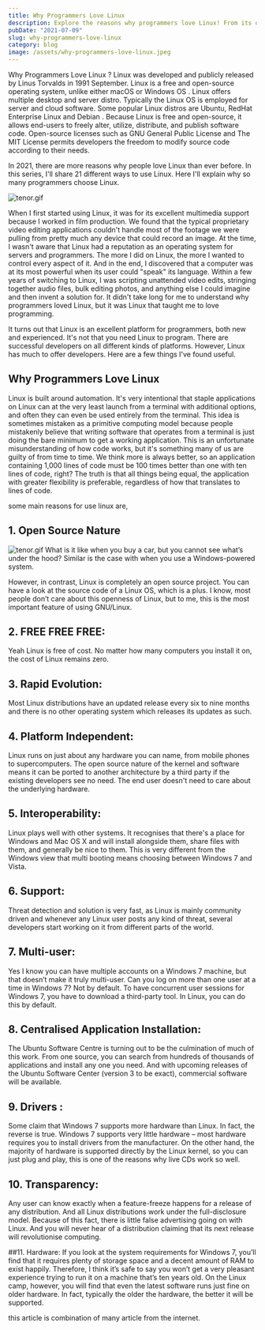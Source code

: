 ```yaml
---
title: Why Programmers Love Linux
description: Explore the reasons why programmers love Linux! From its open-source nature to its powerful command-line interface, Linux has a lot to offer.
pubDate: "2021-07-09"
slug: why-programmers-love-linux
category: blog
image: /assets/why-programmers-love-linux.jpeg
---
```



Why Programmers Love Linux ? Linux was developed and publicly released by Linus Torvalds in 1991 September. Linux is a free and open-source operating system, unlike either macOS or Windows OS . Linux offers multiple desktop and server distro. Typically the Linux OS is employed for server and cloud software. Some popular Linux distros are Ubuntu, RedHat Enterprise Linux and Debian . Because Linux is free and open-source, it allows end-users to freely alter, utilize, distribute, and publish software code. Open-source licenses such as GNU General Public License and The MIT License permits developers the freedom to modify source code according to their needs.

In 2021, there are more reasons why people love Linux than ever before. In this series, I'll share 21 different ways to use Linux. Here I'll explain why so many programmers choose Linux.

![tenor.gif](/assets/5S3x-ybIa.gif)

When I first started using Linux, it was for its excellent multimedia support because I worked in film production. We found that the typical proprietary video editing applications couldn't handle most of the footage we were pulling from pretty much any device that could record an image. At the time, I wasn't aware that Linux had a reputation as an operating system for servers and programmers. The more I did on Linux, the more I wanted to control every aspect of it. And in the end, I discovered that a computer was at its most powerful when its user could "speak" its language. Within a few years of switching to Linux, I was scripting unattended video edits, stringing together audio files, bulk editing photos, and anything else I could imagine and then invent a solution for. It didn't take long for me to understand why programmers loved Linux, but it was Linux that taught me to love programming.

It turns out that Linux is an excellent platform for programmers, both new and experienced. It's not that you need Linux to program. There are successful developers on all different kinds of platforms. However, Linux has much to offer developers. Here are a few things I've found useful.

## Why Programmers Love Linux

Linux is built around automation. It's very intentional that staple applications on Linux can at the very least launch from a terminal with additional options, and often they can even be used entirely from the terminal. This idea is sometimes mistaken as a primitive computing model because people mistakenly believe that writing software that operates from a terminal is just doing the bare minimum to get a working application. This is an unfortunate misunderstanding of how code works, but it's something many of us are guilty of from time to time. We think more is always better, so an application containing 1,000 lines of code must be 100 times better than one with ten lines of code, right? The truth is that all things being equal, the application with greater flexibility is preferable, regardless of how that translates to lines of code.

some main reasons for use linux are,

## 1. Open Source Nature

![tenor.gif](/assets/KoyS_gSnp.gif)
What is it like when you buy a car, but you cannot see what’s under the hood? Similar is the case with when you use a Windows-powered system.

However, in contrast, Linux is completely an open source project. You can have a look at the source code of a Linux OS, which is a plus.
I know, most people don’t care about this openness of Linux, but to me, this is the most important feature of using GNU/Linux.

## 2. FREE FREE FREE:

Yeah Linux is free of cost. No matter how many computers you install it on, the cost of Linux remains zero.

## 3. Rapid Evolution:

Most Linux distributions have an updated release every six to nine months and there is no other operating system which releases its updates as such.

<Ad />

## 4. Platform Independent:

Linux runs on just about any hardware you can name, from mobile phones to supercomputers. The open source nature of the kernel and software means it can be ported to another architecture by a third party if the existing developers see no need. The end user doesn't need to care about the underlying hardware.

## 5. Interoperability:

Linux plays well with other systems. It recognises that there's a place for Windows and Mac OS X and will install alongside them, share files with them, and generally be nice to them. This is very different from the Windows view that multi booting means choosing between Windows 7 and Vista.

## 6. Support:

Threat detection and solution is very fast, as Linux is mainly community driven and whenever any Linux user posts any kind of threat, several developers start working on it from different parts of the world.

## 7. Multi-user:

Yes I know you can have multiple accounts on a Windows 7 machine, but that doesn’t make it truly multi-user. Can you log on more than one user at a time in Windows 7? Not by default. To have concurrent user sessions for Windows 7, you have to download a third-party tool. In Linux, you can do this by default.

## 8. Centralised Application Installation:

The Ubuntu Software Centre is turning out to be the culmination of much of this work. From one source, you can search from hundreds of thousands of applications and install any one you need. And with upcoming releases of the Ubuntu Software Center (version 3 to be exact), commercial software will be available.

## 9. Drivers :

Some claim that Windows 7 supports more hardware than Linux. In fact, the reverse is true. Windows 7 supports very little hardware – most hardware requires you to install drivers from the manufacturer.
On the other hand, the majority of hardware is supported directly by the Linux kernel, so you can just plug and play, this is one of the reasons why live CDs work so well.

## 10. Transparency:

Any user can know exactly when a feature-freeze happens for a release of any distribution. And all Linux distributions work under the full-disclosure model. Because of this fact, there is little false advertising going on with Linux. And you will never hear of a distribution claiming that its next release will revolutionise computing.

##11. Hardware:
If you look at the system requirements for Windows 7, you’ll find that it requires plenty of storage space and a decent amount of RAM to exist happily. Therefore, I think it’s safe to say you won’t get a very pleasant experience trying to run it on a machine that’s ten years old. On the Linux camp, however, you will find that even the latest software runs just fine on older hardware. In fact, typically the older the hardware, the better it will be supported.

this article is combination of many article from the internet.
